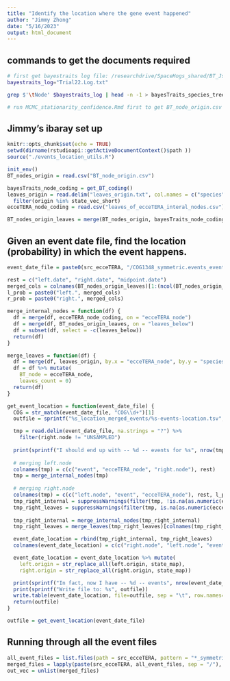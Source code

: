 ```yaml
---
title: "Identify the location where the gene event happened"
author: "Jimmy Zhong"
date: "5/16/2023"
output: html_document
---
```

## commands to get the documents required
```bash
# first get bayestraits log file: /researchdrive/SpaceHogs_shared/BT_JsNewToL/Trial22.Log.txt
bayestraits_log="Trial22.Log.txt"

grep $'\tNode' $bayestraits_log | head -n -1 > bayesTraits_species_tree_mapping.txt

# run MCMC_stationarity_confidence.Rmd first to get BT_node_origin.csv
```

## Jimmy's ibaray set up
```r
knitr::opts_chunk$set(echo = TRUE)
setwd(dirname(rstudioapi::getActiveDocumentContext()$path ))
source("./events_location_utils.R")

init_env()
BT_nodes_origin = read.csv("BT_node_origin.csv")

bayesTraits_node_coding = get_BT_coding()
leaves_origin = read.delim("leaves_origin.txt", col.names = c("species", "origin")) %>%
  filter(origin %in% state_vec_short)
ecceTERA_node_coding = read.csv("leaves_of_ecceTERA_interal_nodes.csv")

BT_nodes_origin_leaves = merge(BT_nodes_origin, bayesTraits_node_coding, by = "BT_node")
```

## Given an event date file, find the location (probability) in which the event happens.
```r
event_date_file = paste0(src_ecceTERA, "/COG1348_symmetric.events_event_dates.txt")

rest = c("left.date", "right.date", "midpoint.date")
merged_cols = colnames(BT_nodes_origin_leaves)[1:(ncol(BT_nodes_origin_leaves)-1)]
l_prob = paste0("left.", merged_cols)
r_prob = paste0("right.", merged_cols)

merge_internal_nodes = function(df) {
  df = merge(df, ecceTERA_node_coding, on = "ecceTERA_node")
  df = merge(df, BT_nodes_origin_leaves, on = "leaves_below")
  df = subset(df, select = -c(leaves_below))
  return(df)
}

merge_leaves = function(df) {
  df = merge(df, leaves_origin, by.x = "ecceTERA_node", by.y = "species")
  df = df %>% mutate(
    BT_node = ecceTERA_node,
    leaves_count = 0)
  return(df)
}

get_event_location = function(event_date_file) {
  COG = str_match(event_date_file, "COG\\d+")[1]
  outfile = sprintf("%s_location_merged_events/%s-events-location.tsv", clock_model, COG)

  tmp = read.delim(event_date_file, na.strings = "?") %>%
    filter(right.node != "UNSAMPLED")
  
  print(sprintf("I should end up with -- %d -- events for %s", nrow(tmp), COG))
  
  # merging left.node
  colnames(tmp) = c(c("event", "ecceTERA_node", "right.node"), rest)
  tmp = merge_internal_nodes(tmp)
  
  # merging right.node
  colnames(tmp) = c(c("left.node", "event", "ecceTERA_node"), rest, l_prob)
  tmp_right_internal = suppressWarnings(filter(tmp, !is.na(as.numeric(ecceTERA_node))))
  tmp_right_leaves = suppressWarnings(filter(tmp, is.na(as.numeric(ecceTERA_node))))
  
  tmp_right_internal = merge_internal_nodes(tmp_right_internal)
  tmp_right_leaves = merge_leaves(tmp_right_leaves)[colnames(tmp_right_internal)]

  event_date_location = rbind(tmp_right_internal, tmp_right_leaves)
  colnames(event_date_location) = c(c("right.node", "left.node", "event"), rest, l_prob, r_prob)

  event_date_location = event_date_location %>% mutate(
    left.origin = str_replace_all(left.origin, state_map),
    right.origin = str_replace_all(right.origin, state_map))

  print(sprintf("In fact, now I have -- %d -- events", nrow(event_date_location)))
  print(sprintf("Write file to: %s", outfile))
  write.table(event_date_location, file=outfile, sep = "\t", row.names=FALSE)
  return(outfile)
}

outfile = get_event_location(event_date_file)
```

## Running through all the event files
```r
all_event_files = list.files(path = src_ecceTERA, pattern = "*_symmetric.events_event_dates.txt")
merged_files = lapply(paste(src_ecceTERA, all_event_files, sep = "/"), get_event_location)
out_vec = unlist(merged_files)
```
